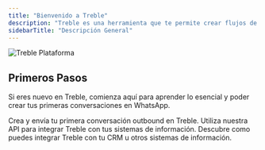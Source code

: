 ```yaml
---
title: "Bienvenido a Treble"
description: "Treble es una herramienta que te permite crear flujos de conversación personalizados para tus casos de uso de ventas y marketing en WhatsApp. Adicionalmente, Treble se puede integrar con tus sistemas de información (CRM) como HubSpot y Salesforce para automatizar y optimizar tus procesos de mensajería por WhatsApp."
sidebarTitle: "Descripción General"
---
```


<img src="/images/treble-platform.png" alt="Treble Plataforma" />

## Primeros Pasos

Si eres nuevo en Treble, comienza aquí para aprender lo esencial y poder crear tus primeras conversaciones en WhatsApp.

<CardGroup cols={3}>
    <Card 
        title="Introducción a Treble" 
        icon="check"
        href="/es/docs/intro-to-treble/welcome"
    >
        Crea y envía tu primera conversación outbound en Treble.
    </Card>
    <Card 
        title="Referencia de la API" 
        icon="code"
        href="https://treble.notion.site/Treble-API-Documentation-b0a726d95018471f88e30a13db6f87b4?pvs=4"
    >
        Utiliza nuestra API para integrar Treble con tus sistemas de información.
    </Card>
    <Card 
        title="Integraciones" 
        icon="circle-nodes"
        href="/es/docs/integrations/welcome"
    >
        Descubre como puedes integrar Treble con tu CRM u otros sistemas de información.
    </Card>
</CardGroup>

<div class="hr"/>